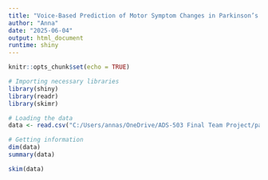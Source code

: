```yaml
---
title: "Voice-Based Prediction of Motor Symptom Changes in Parkinson’s Disease Patients"
author: "Anna"
date: "2025-06-04"
output: html_document
runtime: shiny
---
```


```r
knitr::opts_chunk$set(echo = TRUE)

# Importing necessary libraries
library(shiny)
library(readr)
library(skimr)
```



```r
# Loading the data
data <- read.csv("C:/Users/annas/OneDrive/ADS-503 Final Team Project/parkinsons_telemonitoring.csv/parkinsons_updrs.data", header = TRUE)

# Getting information 
dim(data)
summary(data)

```



```r

skim(data)

```


```r

```



